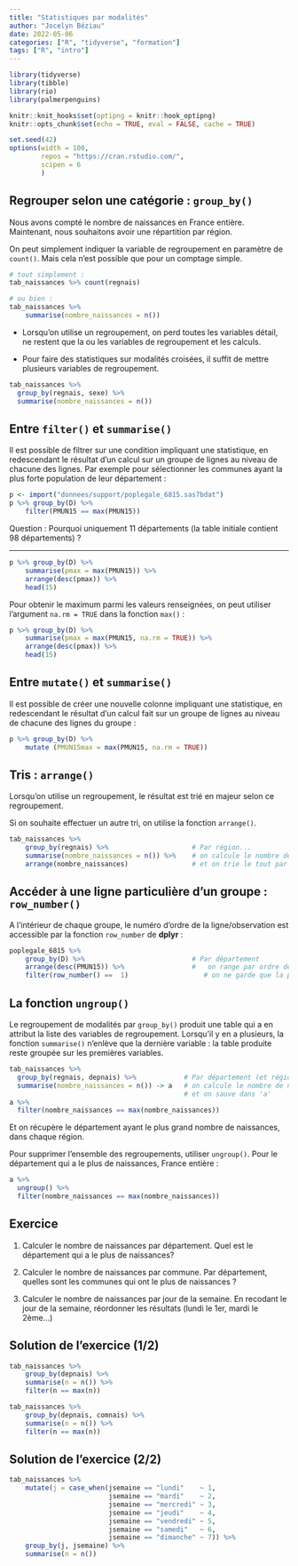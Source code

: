 ```yaml
---
title: "Statistiques par modalités"
author: "Jocelyn Béziau"
date: 2022-05-06
categories: ["R", "tidyverse", "formation"]
tags: ["R", "intro"]
---
```


```r

library(tidyverse)
library(tibble)
library(rio)
library(palmerpenguins)

knitr::knit_hooks$set(optipng = knitr::hook_optipng)
knitr::opts_chunk$set(echo = TRUE, eval = FALSE, cache = TRUE)

set.seed(42)
options(width = 100, 
        repos = "https://cran.rstudio.com/", 
        scipen = 6
        )

```

## Regrouper selon une catégorie : `group_by()` 

Nous avons compté le nombre de naissances en France entière. Maintenant, nous souhaitons avoir une répartition par région.

On peut simplement indiquer la variable de regroupement en paramètre de `count()`.
Mais cela n'est possible que pour un comptage simple.

```r
# tout simplement :
tab_naissances %>% count(regnais)

# ou bien :
tab_naissances %>% 
    summarise(nombre_naissances = n())
```


* Lorsqu'on utilise un regroupement, on perd toutes les variables détail, ne restent que la ou les variables de regroupement et les calculs.

* Pour faire des statistiques sur modalités croisées, il suffit de mettre plusieurs variables de regroupement.

```r
tab_naissances %>% 
  group_by(regnais, sexe) %>% 
  summarise(nombre_naissances = n())
```

## Entre `filter()` et `summarise()`

Il est possible de filtrer sur une condition impliquant une statistique, en redescendant le résultat d'un calcul sur un groupe de lignes au niveau de chacune des lignes. Par exemple pour sélectionner les communes ayant la plus forte population de leur département  :

```r
p <- import("donnees/support/poplegale_6815.sas7bdat")
p %>% group_by(D) %>% 
    filter(PMUN15 == max(PMUN15))
```

Question : Pourquoi uniquement 11 départements (la table initiale contient 98 départements) ?

---- 

<!--Réponse : Le maximum d'un vecteur contenant des valeurs manquantes... est une valeur manquante. Ainsi, tous les départements pour lesquels au moins une commune n'a pas de valeur renseignée pour `PMUN15` ont leur maximum à `NA`. La comparaison entre cette valeur et la population de chaque commune renvoie alors `NA` et non `TRUE`. Ces départements ne sont donc pas inclus dans le résultat de `filter()`.-->

```r
p %>% group_by(D) %>% 
    summarise(pmax = max(PMUN15)) %>%
    arrange(desc(pmax)) %>% 
    head(15)
```

Pour obtenir le maximum parmi les valeurs renseignées, on peut utiliser l'argument `na.rm = TRUE` dans la fonction `max()` :

```r
p %>% group_by(D) %>% 
    summarise(pmax = max(PMUN15, na.rm = TRUE)) %>%
    arrange(desc(pmax)) %>% 
    head(15)
```

## Entre `mutate()` et `summarise()`

Il est possible de créer une nouvelle colonne impliquant une statistique, en redescendant le résultat d'un calcul fait sur un groupe de lignes au niveau de chacune des lignes du groupe :
```r
p %>% group_by(D) %>%
    mutate (PMUN15max = max(PMUN15, na.rm = TRUE))
```


## Tris : `arrange()`

Lorsqu'on utilise un regroupement, le résultat est trié en majeur selon ce regroupement.

Si on souhaite effectuer un autre tri, on utilise la fonction `arrange()`.

```r
tab_naissances %>% 
    group_by(regnais) %>%                     # Par région...
    summarise(nombre_naissances = n()) %>%    # on calcule le nombre de naissances
    arrange(nombre_naissances)                # et on trie le tout par ordre croissant des naissances
```

## Accéder à une ligne particulière d'un groupe : `row_number()`

A l'intérieur de chaque groupe, le numéro d'ordre de la ligne/observation est accessible par la fonction `row_number` de **dplyr** :

```r
poplegale_6815 %>%                     
    group_by(D) %>%                           # Par département
    arrange(desc(PMUN15)) %>%                 #   on range par ordre décroissant, au sein de chaque département
    filter(row_number() ==  1)                   # on ne garde que la première commune
```

## La fonction `ungroup()`

Le regroupement de modalités par `group_by()` produit une table qui a en attribut la liste des variables de regroupement. Lorsqu'il y en a plusieurs, la fonction `summarise()` n'enlève que la dernière variable : la table produite reste groupée sur les premières variables.


```r
tab_naissances %>%                     
  group_by(regnais, depnais) %>%            # Par département (et région pour garder celle ci)
  summarise(nombre_naissances = n()) -> a   # on calcule le nombre de naissances
                                            # et on sauve dans 'a'
a %>%
  filter(nombre_naissances == max(nombre_naissances))   
```
Et on récupère le département ayant le plus grand nombre de naissances, dans chaque région.

Pour supprimer l'ensemble des regroupements, utiliser `ungroup()`. Pour le département qui a le plus de naissances, France entière :
```r
a %>%                     
  ungroup() %>%                               
  filter(nombre_naissances == max(nombre_naissances))   
```

## Exercice

1) Calculer le nombre de naissances par département. Quel est le département qui a le plus de naissances?

2) Calculer le nombre de naissances par commune. Par département, quelles sont les communes qui ont le plus de naissances ?

3) Calculer le nombre de naissances par jour de la semaine. En recodant le jour de la semaine, réordonner les résultats (lundi le 1er, mardi le 2ème...)

## Solution de l'exercice (1/2)

```r
tab_naissances %>%
    group_by(depnais) %>% 
    summarise(n = n()) %>%
    filter(n == max(n))

tab_naissances %>% 
    group_by(depnais, comnais) %>%
    summarise(n = n()) %>%
    filter(n == max(n))
```

## Solution de l'exercice (2/2)
```r
tab_naissances %>% 
    mutate(j = case_when(jsemaine == "lundi"    ~ 1,
                         jsemaine == "mardi"    ~ 2,
                         jsemaine == "mercredi" ~ 3,
                         jsemaine == "jeudi"    ~ 4,
                         jsemaine == "vendredi" ~ 5,
                         jsemaine == "samedi"   ~ 6,
                         jsemaine == "dimanche" ~ 7)) %>%
    group_by(j, jsemaine) %>% 
    summarise(n = n())
```

